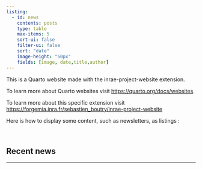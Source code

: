 ```yaml
---
listing:
  - id: news
    contents: posts
    type: table
    max-items: 5
    sort-ui: false
    filter-ui: false
    sort: "date"
    image-height: "50px"
    fields: [image, date,title,author]
---
```



This is a Quarto website made with the inrae-project-website extension.

To learn more about Quarto websites visit <https://quarto.org/docs/websites>.

To learn more about this specific extension visit <https://forgemia.inra.fr/sebastien_boutry/inrae-project-website>

Here is how to display some content, such as newsletters, as listings :

<br>

## Recent news


:::{#news}
:::

---


